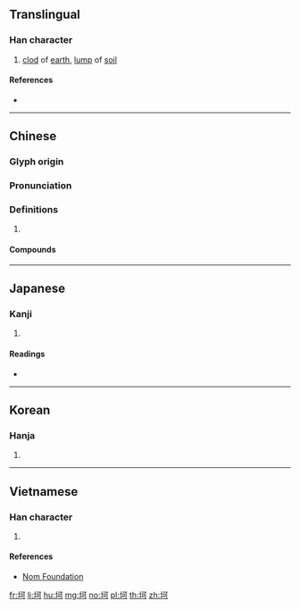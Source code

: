 {{character info/new}}
==Translingual==

===Han character===
{{Han char|rn=32|rad=土|as=05|sn=8|four=41120|canj=GMNR|ids=⿰土可}}

# [[clod]] of [[earth]], [[lump]] of [[soil]]

====References====
* {{Han ref|kx=0226.380|dkj=04994|dj=0462.160|hdz=10429.160|uh=5777|ud=22391|bh=A956|bd=43350}}

----

==Chinese==
{{zh-forms}}

===Glyph origin===
{{Han etym}}

===Pronunciation===
{{zh-pron
|m=kě
|c=ho2,ho1
|mc=y
|oc=y
|cat=
}}

===Definitions===
{{zh-hanzi}}

# {{rfdef|zh}}

====Compounds====
{{zh-der|命途坎坷|坎坷|坷垃}}

----

==Japanese==

===Kanji===
{{ja-kanji|grade=|rs=土05}}

# {{defn|lang=ja|sort=土05}}

====Readings====
* {{ja-readings|on=[[か]] (ka)|kun=}}

----

==Korean==

===Hanja===
{{ko-hanja|hangeul=가|rv=ga|mr=ka}}

# {{defn|lang=ko|sort=土05}}

----

==Vietnamese==

===Han character===
{{vi-hantu|[[kha]], [[khá]], [[khú]]|rs=土05}}

# {{defn|lang=vi|sort=土05}}

====References====
* [http://nomfoundation.org/common/nom_details.php?codepoint=5777 Nom Foundation]

[[fr:坷]]
[[li:坷]]
[[hu:坷]]
[[mg:坷]]
[[no:坷]]
[[pl:坷]]
[[th:坷]]
[[zh:坷]]